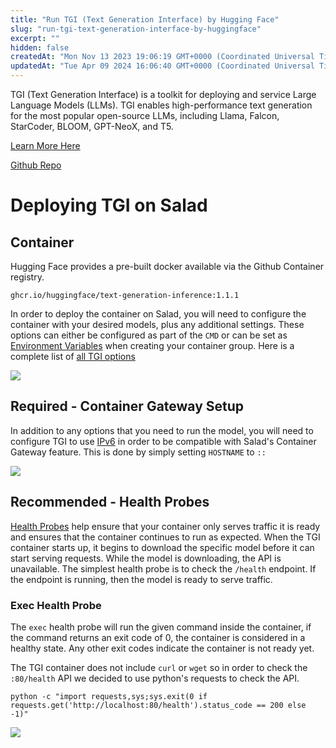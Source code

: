 ```yaml
---
title: "Run TGI (Text Generation Interface) by Hugging Face"
slug: "run-tgi-text-generation-interface-by-huggingface"
excerpt: ""
hidden: false
createdAt: "Mon Nov 13 2023 19:06:19 GMT+0000 (Coordinated Universal Time)"
updatedAt: "Tue Apr 09 2024 16:06:40 GMT+0000 (Coordinated Universal Time)"
---
```

TGI (Text Generation Interface) is a toolkit for deploying and service Large Language Models (LLMs). TGI enables high-performance text generation for the most popular open-source LLMs, including Llama, Falcon, StarCoder, BLOOM, GPT-NeoX, and T5.

[Learn More Here](https://huggingface.co/docs/text-generation-inference/main/en/index)

[Github Repo](https://github.com/huggingface/text-generation-inference)

# Deploying TGI on Salad

## Container

Hugging Face provides a pre-built docker available via the Github Container registry. 

```Text Docker
ghcr.io/huggingface/text-generation-inference:1.1.1
```

In order to deploy the container on Salad, you will need to configure the container with your desired models, plus any additional settings. These options can either be configured as part of the `CMD` or can be set as [Environment Variables](/container-engine/environment-variables) when creating your container group. Here is a complete list of [all TGI options](https://huggingface.co/docs/text-generation-inference/main/en/basic_tutorials/launcher)

![](container-engine\images\1074d8d-image.png)


## Required - Container Gateway Setup

In addition to any options that you need to run the model, you will need to configure TGI to use [IPv6](/container-engine/gateway/enabling-ipv6) in order to be compatible with Salad's Container Gateway feature. This is done by simply setting `HOSTNAME` to `::`

![](container-engine\images\064f253-image.png)



## Recommended - Health Probes

[Health Probes](/container-engine/health-probes) help ensure that your container only serves traffic it is ready and ensures that the container continues to run as expected. When the TGI container starts up, it begins to download the specific model before it can start serving requests. While the model is downloading, the API is unavailable. The simplest health probe is to check the `/health` endpoint. If the endpoint is running, then the model is ready to serve traffic.

### Exec Health Probe

The `exec` health probe will run the given command inside the container, if the command returns an exit code of 0, the container is considered in a healthy state. Any other exit codes indicate the container is not ready yet. 

The TGI container does not include `curl` or `wget` so in order to check the `:80/health` API we decided to use python's requests to check the API. 

```Text bin
python -c "import requests,sys;sys.exit(0 if requests.get('http://localhost:80/health').status_code == 200 else -1)"
```

![](container-engine\images\e851b39-image.png)
